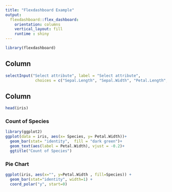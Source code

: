 ---
title: "Flexdashboard Example"
output: 
  flexdashboard::flex_dashboard:
    orientation: columns
    vertical_layout: fill
    runtime : shiny
---

```{r setup, include=FALSE}
library(flexdashboard)
```




Column {.sidebar}
-----------------------------------------------------------------------


```{r}
selectInput("Select attribute", label = "Select attribute",
             choices = c("Sepal.Length", "Sepal.Width", "Petal.Length", "Petal.Width"), selected = "Sepal.Length")


```


Column 
-----------------------------------------------------------------------



```{r}
head(iris)
```


### Count of Species

```{r}
library(ggplot2)
ggplot(data = iris, aes(x= Species, y= Petal.Width))+
  geom_bar(stat= "identity",  fill = "dark green")+
  geom_text(aes(label = Petal.Width), vjust = -0.2)+
  ggtitle("Count of Species")
```

### Pie Chart 

```{r}
ggplot(iris, aes(x="", y=Petal.Width , fill=Species)) +
  geom_bar(stat="identity", width=1) +
  coord_polar("y", start=0)
```


